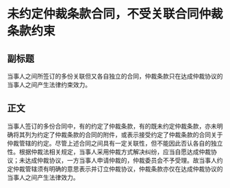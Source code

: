 # 未约定仲裁条款合同，不受关联合同仲裁条款约束
## 副标题
当事人之间所签订的多份关联但又各自独立的合同，仲裁条款只在达成仲裁协议的当事人之间产生法律约束效力。
## 正文
当事人签订的多份合同中，有的约定了仲裁条款，有的既未约定仲裁条款，亦未明确将其列为约定了仲裁条款的合同的附件，或表示接受约定了仲裁条款的合同关于仲裁管辖的约定。尽管上述合同之间具有一定关联性，但不能因此否认各自的独立性。根据仲裁法相关规定，当事人采用仲裁方式解决纠纷，应当自愿达成仲裁协议；未达成仲裁协议，一方当事人申请仲裁的，仲裁委员会不予受理。故当事人约定仲裁管辖须有明确的意思表示并订立仲裁协议，仲裁条款亦仅在达成仲裁协议的当事人之间产生法律效力。